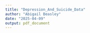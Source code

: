 ```yaml
---
title: "Depression_And_Suicide_Data"
author: "Abigail Beasley"
date: "2025-04-09"
output: pdf_document
---
```


